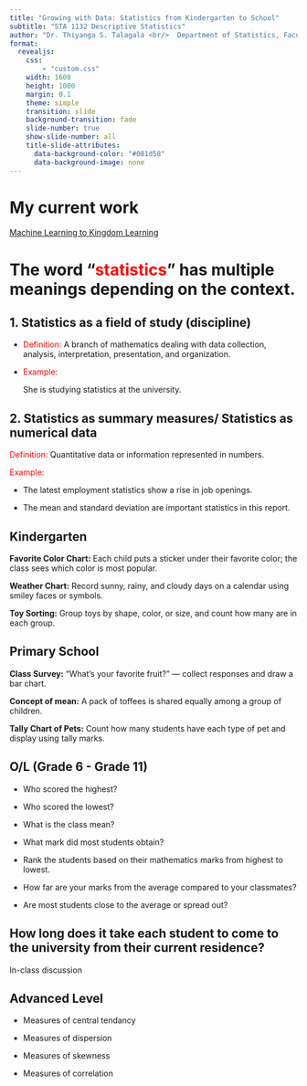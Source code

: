 ```yaml
---
title: "Growing with Data: Statistics from Kindergarten to School"
subtitle: "STA 1132 Descriptive Statistics"
author: "Dr. Thiyanga S. Talagala <br/>  Department of Statistics, Faculty of Applied Sciences <br/> University of Sri Jayewardenepura, Sri Lanka"
format:
  revealjs:
    css:
        - "custom.css"
    width: 1600
    height: 1000
    margin: 0.1
    theme: simple
    transition: slide
    background-transition: fade
    slide-number: true
    show-slide-number: all
    title-slide-attributes: 
      data-background-color: "#081d58"
      data-background-image: none
---
```


# {background-color="black" background-image="img0.png" background-size="1000px"}

# {background-color="black" background-image="mlegp.jpg" background-size="700px"}

# {background-color="black" background-image="legobest.jpg" background-size="700px"}

# My current work

 [Machine Learning to Kingdom Learning](https://thiyangt.github.io/ML2KL/)
 
# {background-color="black" background-image="img1.jpg" background-size="700px"}

# {background-color="black" background-image="img2.png" background-size="600px"}

# {background-color="black" background-image="img3.png" background-size="600px"}

# The word "[statistics]{style="color:red;"}" has multiple meanings depending on the context. 

## 1. Statistics as a field of study (discipline)

- [Definition:]{style="color:red;"} A branch of mathematics dealing with data collection, analysis, interpretation, presentation, and organization.

- [Example:]{style="color:red;"} 

  She is studying statistics at the university.
  
## 2. Statistics as summary measures/ Statistics as numerical data

[Definition:]{style="color:red;"} Quantitative data or information represented in numbers.

[Example:]{style="color:red;"}

  - The latest employment statistics show a rise in job openings.
  
  - The mean and standard deviation are important statistics in this report.

## {background-color="black" background-image="img4.png" background-size="700px"}

## Kindergarten  

**Favorite Color Chart:** Each child puts a sticker under their favorite color; the class sees which color is most popular.

**Weather Chart:** Record sunny, rainy, and cloudy days on a calendar using smiley faces or symbols.

**Toy Sorting:** Group toys by shape, color, or size, and count how many are in each group.

## Primary School 
**Class Survey:** "What’s your favorite fruit?" — collect responses and draw a bar chart.

**Concept of mean:** A pack of toffees is shared equally among a group of children. 

**Tally Chart of Pets:** Count how many students have each type of pet and display using tally marks.

## O/L (Grade 6 - Grade 11)

- Who scored the highest? 

- Who scored the lowest? 

- What is the class mean? 

- What mark did most students obtain?

- Rank the students based on their mathematics marks from highest to lowest.

- How far are your marks from the average compared to your classmates? 

- Are most students close to the average or spread out?

## How long does it take each student to come to the university from their current residence?

In-class discussion

## Advanced Level

- Measures of central tendancy

- Measures of dispersion

- Measures of skewness

- Measures of correlation



## {background-color="black" background-image="img5.png" background-size="700px"}

